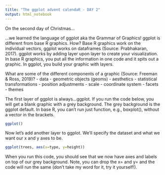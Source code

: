 ```yaml
---
title: "The ggplot advent calendaR - DAY 2"
output: html_notebook
---
```


On the second day of Christmas...

...we learned the language of ggplot aka the Grammar of Graphics! ggplot is different from base R graphics. How? Base R graphics work on the individual vectors, ggplot works on dataframes (Source: Prabhakaran, 2017). ggplot works by adding layer upon layer to create your visualization. In base R graphics, you put all the information in one code and it spits out a graphic. In ggplot, you build your graphic with layers.

What are some of the different components of a graphic (Source: Freeman & Ross, 2019)?
- data
- geometric objects (geoms)
- aesthetics
- statistical transformations
- position adjustments
- scale
- coordinate system
- facets
- themes

The first layer of ggplot is always...ggplot. If you run the code below, you will get a blank graphic with a grey background. The grey background is the ggplot default. In base R, you can't run just function, e.g., boxplot(), without a vector in the brackets.

```r
ggplot()
```
Now let's add another layer to ggplot. We'll specify the dataset and what we want our x and y axes to be.
```r
ggplot(trees, aes(x=type, y=height))
```
When you run this code, you should see that we now have axes and labels on top of our grey background. Note, you can drop the x= and y= and the code will run the same (don't take my word for it, try it yourself!).

